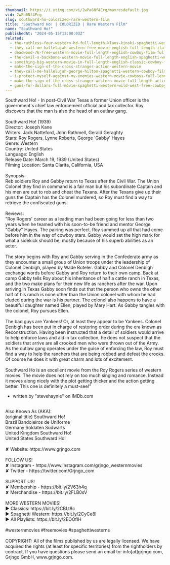 ```yaml
---
thumbnail: https://i.ytimg.com/vi/2wPa6Nf4Erg/maxresdefault.jpg
vid: 2wPa6Nf4Erg
slug: southward-ho-colorized-rare-western-film
title: "Southward Ho! | COLORIZED | Rare Western Film"
name: "Southward Ho!"
publishedAt: "2024-05-15T13:00:03Z"
related:
  - the-ruthless-four-western-hd-full-length-klaus-kinski-spaghetti-western-full-movie
  - they-call-me-hallelujah-western-free-movie-english-full-length-italian-western-feature-film
  - deadwood-76-free-western-movie-full-length-english-cowboy-film-full-movie
  - the-devil-s-backbone-western-movie-full-length-english-spaghetti-western-cowboyfilm-watchfree
  - something-big-western-movie-in-full-length-english-classic-cowboy-film-free-full-westerns
  - make-the-sign-of-the-cross-stranger-action-western-movie
  - they-call-me-hallelujah-george-hilton-spaghetti-western-cowboy-film
  - i-protect-myself-against-my-enemies-western-movie-cowboys-full-length-wild-west
  - make-the-sign-of-the-cross-stranger-western-movie-full-length-action-free-film-full-films
  - guns-for-dollars-full-movie-spaghetti-western-wild-west-free-cowboy-movie
---
```


Southward Ho! - In post-Civil War Texas a former Union officer is the government's chief law enforcement official and tax collector. Roy discovers that the man is also the head of an outlaw gang.<br />
<br />
Southward Ho! (1939)<br />
Director: Joseph Kane<br />
Writers: Jack Natteford, John Rathmell, Gerald Geraghty<br />
Stars: Roy Rogers, Lynne Roberts, George 'Gabby' Hayes<br />
Genre: Western<br />
Country: United States<br />
Language: English<br />
Release Date: March 19, 1939 (United States)<br />
Filming Location: Santa Clarita, California, USA<br />
<br />
Synopsis:<br />
Reb soldiers Roy and Gabby return to Texas after the Civil War. The Union Colonel they find in command is a fair man but his subordinate Captain and his men are out to rob and cheat the Texans. After the Texans give up their guns the Captain has the Colonel murdered, so Roy must find a way to retrieve the confiscated guns.<br />
<br />
Reviews:<br />
"Roy Rogers' career as a leading man had been going for less than two years when he teamed with his soon-to-be friend and mentor George "Gabby" Hayes. The pairing was perfect. Roy summed up all that had come before him in the way of cowboy stars. Gabby would set the high mark for what a sidekick should be, mostly because of his superb abilities as an actor.<br />
<br />
The story begins with Roy and Gabby serving in the Confederate army as they encounter a small group of Union troops under the leadership of Colonel Denbigh, played by Wade Boteler. Gabby and Colonel Denbigh exchange words before Gabby and Roy return to their own camp. Back at camp Gabby tells Roy about his inheritance of half a cattle ranch in Texas, and the two make plans for their new life as ranchers after the war. Upon arriving in Texas Gabby soon finds out that the person who owns the other half of his ranch is none other than the Union colonel with whom he had eluded during the war is his partner. The colonel also happens to have a beautiful daughter named Ellen, played by Mary Hart. As Gabby tangles with the colonel, Roy pursues Ellen.<br />
<br />
The bad guys are Yankees! Or, at least they appear to be Yankees. Colonel Denbigh has been put in charge of restoring order during the era known as Reconstruction. Having been instructed that a detail of soldiers would arrive to help enforce laws and aid in tax collection, he does not suspect that the soldiers that arrive are all crooked men who were thrown out of the Army. As the outlaw gang operates under the guise of enforcing the law, Roy must find a way to help the ranchers that are being robbed and defeat the crooks. Of course he does it with great charm and lots of excitement.<br />
<br />
Southward Ho is an excellent movie from the Roy Rogers series of western movies. The movie does not rely on too much singing and romance. Instead it moves along nicely with the plot getting thicker and the action getting better. This one is definitely a must-see!"<br />
- written by "stevehaynie" on IMDb.com<br />
<br />
Also Known As (AKA):<br />
(original title) Southward Ho!<br />
Brazil Bandoleiros de Uniforme<br />
Germany Soldaten Südwärts<br />
United Kingdom Southward Ho!<br />
United States Southward Ho!<br />
<br />
✘ Website: https://www.grjngo.com<br />
<br />
FOLLOW US!<br />
✘ Instagram - https://www.instagram.com/grjngo_westernmovies<br />
✘ Twitter - https://twitter.com/Grjngo_com<br />
<br />
SUPPORT US!<br />
✘ Membership - https://bit.ly/2V63h4q<br />
✘ Merchandise - https://bit.ly/2FLB0sV<br />
<br />
MORE WESTERN MOVIES! <br />
► Classics: https://bit.ly/2CBLt8c <br />
► Spaghetti Western: https://bit.ly/2CyCe8I <br />
► All Playlists: https://bit.ly/2EOOfIH <br />
<br />
#westernmovies #freemovies #spaghettiwesterns<br />
<br />
COPYRIGHT: All of the films published by us are legally licensed. We have acquired the rights (at least for specific territories) from the rightholders by contract. If you have questions please send an email to: info[at]grjngo.com, Grjngo GmbH, www.grjngo.com.